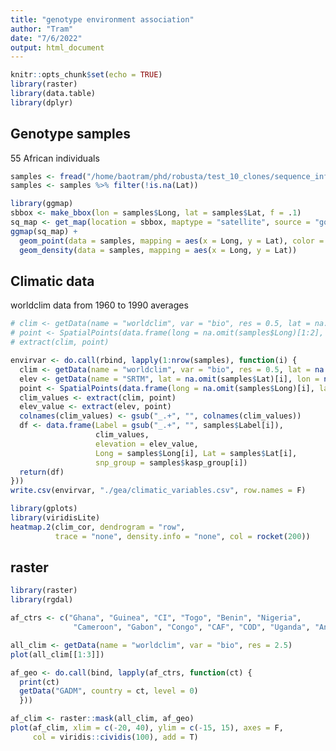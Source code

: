 ```yaml
---
title: "genotype environment association"
author: "Tram"
date: "7/6/2022"
output: html_document
---
```


```r
knitr::opts_chunk$set(echo = TRUE)
library(raster)
library(data.table)
library(dplyr)
```

## Genotype samples

55 African individuals

```r
samples <- fread("/home/baotram/phd/robusta/test_10_clones/sequence_info_final.tsv")
samples <- samples %>% filter(!is.na(Lat))
```

```r
library(ggmap)
sbbox <- make_bbox(lon = samples$Long, lat = samples$Lat, f = .1)
sq_map <- get_map(location = sbbox, maptype = "satellite", source = "google")
ggmap(sq_map) + 
  geom_point(data = samples, mapping = aes(x = Long, y = Lat), color = "red3") +
  geom_density(data = samples, mapping = aes(x = Long, y = Lat))
```

## Climatic data

worldclim data from 1960 to 1990 averages

```r
# clim <- getData(name = "worldclim", var = "bio", res = 0.5, lat = na.omit(samples$Lat)[1:2], lon = na.omit(samples$Long)[1:2])
# point <- SpatialPoints(data.frame(long = na.omit(samples$Long)[1:2], lat = na.omit(samples$Lat)[1:2]), proj4string = clim@crs)
# extract(clim, point)

envirvar <- do.call(rbind, lapply(1:nrow(samples), function(i) {
  clim <- getData(name = "worldclim", var = "bio", res = 0.5, lat = na.omit(samples$Lat)[i], lon = na.omit(samples$Long)[i])
  elev <- getData(name = "SRTM", lat = na.omit(samples$Lat)[i], lon = na.omit(samples$Long)[i])
  point <- SpatialPoints(data.frame(long = na.omit(samples$Long)[i], lat = na.omit(samples$Lat)[i]), proj4string = clim@crs)
  clim_values <- extract(clim, point)
  elev_value <- extract(elev, point)
  colnames(clim_values) <- gsub("_.+", "", colnames(clim_values))
  df <- data.frame(Label = gsub("_.+", "", samples$Label[i]), 
                   clim_values, 
                   elevation = elev_value,
                   Long = samples$Long[i], Lat = samples$Lat[i],
                   snp_group = samples$kasp_group[i])
  return(df)
}))
write.csv(envirvar, "./gea/climatic_variables.csv", row.names = F)
```

```r
library(gplots)
library(viridisLite)
heatmap.2(clim_cor, dendrogram = "row",
          trace = "none", density.info = "none", col = rocket(200))
```

## raster

```r
library(raster)
library(rgdal)

af_ctrs <- c("Ghana", "Guinea", "CI", "Togo", "Benin", "Nigeria", 
              "Cameroon", "Gabon", "Congo", "CAF", "COD", "Uganda", "Angola")

all_clim <- getData(name = "worldclim", var = "bio", res = 2.5)
plot(all_clim[[1:3]])

af_geo <- do.call(bind, lapply(af_ctrs, function(ct) {
  print(ct)
  getData("GADM", country = ct, level = 0)
  }))

af_clim <- raster::mask(all_clim, af_geo)
plot(af_clim, xlim = c(-20, 40), ylim = c(-15, 15), axes = F, 
     col = viridis::cividis(100), add = T)

```
